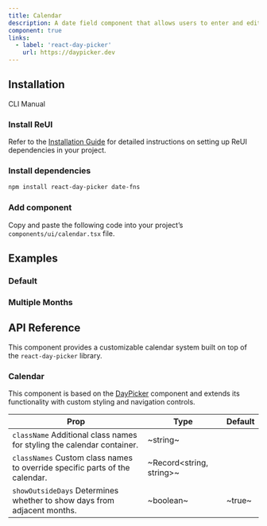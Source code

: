 ```yaml
---
title: Calendar
description: A date field component that allows users to enter and edit dates.
component: true
links:
  - label: 'react-day-picker'
    url: https://daypicker.dev
---
```


## Installation

<Tabs defaultValue="cli">

<TabsList>
  <TabsTrigger value="cli">CLI</TabsTrigger>
  <TabsTrigger value="manual">Manual</TabsTrigger>
</TabsList>

<TabsContent value="cli">
  <CliCommands name="calendar" />
</TabsContent>

<TabsContent value="manual">    
<Steps>

### Install ReUI

Refer to the [Installation Guide](/docs/installation) for detailed instructions on setting up ReUI dependencies in your project.

### Install dependencies

```bash
npm install react-day-picker date-fns
```

### Add component

Copy and paste the following code into your project’s `components/ui/calendar.tsx` file.

<ComponentPreview name="calendar" />

</Steps>

</TabsContent>

</Tabs>

## Examples

### Default

<ExamplePreview path="calendar/default" />

### Multiple Months

<ExamplePreview path="calendar/multiple-months" />

## API Reference

This component provides a customizable calendar system built on top of the `react-day-picker` library.

### Calendar

This component is based on the [DayPicker](https://daypicker.dev) component and extends its functionality with custom styling and navigation controls.

| **Prop**                                                                                               | **Type**                  | **Default** |
| ------------------------------------------------------------------------------------------------------ | ------------------------- | ----------- |
| `className` <PopoverInfo>Additional class names for styling the calendar container.</PopoverInfo>      | ~string~                  | <Na/>       |
| `classNames` <PopoverInfo>Custom class names to override specific parts of the calendar.</PopoverInfo> | ~Record\<string, string>~ | <Na/>       |
| `showOutsideDays` <PopoverInfo>Determines whether to show days from adjacent months.</PopoverInfo>     | ~boolean~                 | ~true~      |
